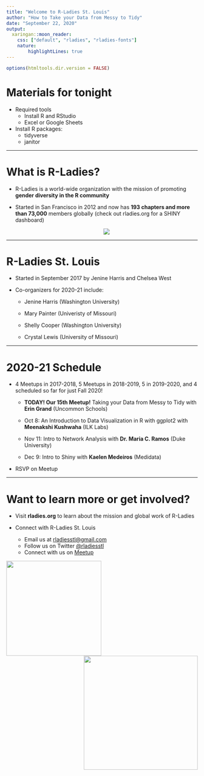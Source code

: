 ---
title: "Welcome to R-Ladies St. Louis"
author: "How to Take your Data from Messy to Tidy"
date: "September 22, 2020"
output:
  xaringan::moon_reader:
    css: ["default", "rladies", "rladies-fonts"]
    nature: 
        highlightLines: true
---

```{r setup, include=FALSE}
options(htmltools.dir.version = FALSE)
```

# Materials for tonight 

- Required tools
  + Install R and RStudio
  + Excel or Google Sheets
    
- Install R packages:
    + tidyverse
    + janitor

---

# What is R-Ladies?

- R-Ladies is a world-wide organization with the mission of promoting **gender diversity in the R community**  

- Started in San Francisco in 2012 and now has **193 chapters and more than 73,000** members globally (check out rladies.org for a SHINY dashboard)
<center>
![](https://pbs.twimg.com/media/EPlDKUQUcAEq5pw?format=jpg&name=small)

---

# R-Ladies St. Louis 

* Started in September 2017 by Jenine Harris and Chelsea West 

* Co-organizers for 2020-21 include:

  - Jenine Harris (Washington University)  
    
  - Mary Painter (Univeristy of Missouri)  
    
  - Shelly Cooper (Washington University)  
    
  - Crystal Lewis (University of Missouri)
  
---
  
# 2020-21 Schedule

* 4 Meetups in 2017-2018, 5 Meetups in 2018-2019, 5 in 2019-2020, and 4 scheduled so far for just Fall 2020!
   
    - **TODAY! Our 15th Meetup!** Taking your Data from Messy to Tidy with **Erin Grand** (Uncommon Schools) 

    - Oct 8: An Introduction to Data Visualization in R with ggplot2 with **Meenakshi Kushwaha** (ILK Labs) 

    - Nov 11: Intro to Network Analysis with **Dr. Maria C. Ramos** (Duke University)  
    
    - Dec 9: Intro to Shiny with **Kaelen Medeiros** (Medidata)
    
* RSVP on Meetup

---

# Want to learn more or get involved?

- Visit **rladies.org** to learn about the mission and global work of R-Ladies 

- Connect with R-Ladies St. Louis 
    + Email us at <a href = "mailto:rladiesstl@gmail.com">rladiesstl@gmail.com</a> 
    + Follow us on Twitter <a href="https://twitter.com/RLadiesSTL">@rladiesstl</a>
    + Connect with us on <a href="https://www.meetup.com/R-Ladies-St-Louis/">Meetup</a>
    
<img src = "https://github.com/rladies/starter-kit/blob/master/logo/R-LadiesGlobal_RBG_online_LogoOnly.png?raw=true" width = 250/><img src = "https://media.giphy.com/media/3o7abBphHJngINCHio/giphy.gif" width = "300" align = "right"/>


